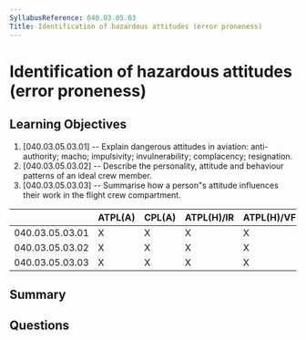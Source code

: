 ```yaml
---
SyllabusReference: 040.03.05.03
Title: Identification of hazardous attitudes (error proneness)
---
```


# Identification of hazardous attitudes (error proneness)

## Learning Objectives

1. [040.03.05.03.01] -- Explain dangerous attitudes in aviation: anti-authority;
   macho; impulsivity; invulnerability; complacency; resignation.
2. [040.03.05.03.02] -- Describe the personality, attitude and behaviour
   patterns of an ideal crew member.
3. [040.03.05.03.03] -- Summarise how a person"s attitude influences their work
   in the flight crew compartment.

|                 | ATPL(A) | CPL(A) | ATPL(H)/IR | ATPL(H)/VFR | CPL(H) | IR  | CBIR(A) |
| --------------- | ------- | ------ | ---------- | ----------- | ------ | --- | ------- |
| 040.03.05.03.01 | X       | X      | X          | X           | X      |     |         |
| 040.03.05.03.02 | X       | X      | X          | X           | X      |     |         |
| 040.03.05.03.03 | X       | X      | X          | X           | X      |     |         |

## Summary

## Questions
